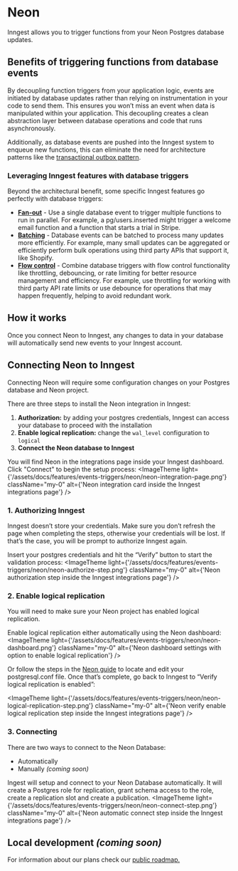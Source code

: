 
# Neon

Inngest allows you to trigger functions from your Neon Postgres database updates.

## Benefits of triggering functions from database events

By decoupling function triggers from your application logic, events are initiated by database updates rather than relying on instrumentation in your code to send them. This ensures you won’t miss an event when data is manipulated within your application. This decoupling creates a clean abstraction layer between database operations and code that runs asynchronously.

Additionally, as database events are pushed into the Inngest system to enqueue new functions, this can eliminate the need for architecture patterns like the [transactional outbox pattern](https://microservices.io/patterns/data/transactional-outbox.html).

### Leveraging Inngest features with database triggers

Beyond the architectural benefit, some specific Inngest features go perfectly with database triggers:

- [**Fan-out**](https://www.inngest.com/docs/guides/fan-out-jobs) - Use a single database event to trigger multiple functions to run in parallel. For example, a pg/users.inserted might trigger a welcome email function and a function that starts a trial in Stripe.
- [**Batching**](https://www.inngest.com/docs/guides/batching) - Database events can be batched to process many updates more efficiently. For example, many small updates can be aggregated or efficiently perform bulk operations using third party APIs that support it, like Shopify.
- [**Flow control**](https://www.inngest.com/docs/guides/flow-control) - Combine database triggers with flow control functionality like throttling, debouncing, or rate limiting for better resource management and efficiency. For example, use throttling for working with third party API rate limits or use debounce for operations that may happen frequently, helping to avoid redundant work.

## How it works
Once you connect Neon to Inngest, any changes to data in your database will automatically send new events to your Inngest account. 

## Connecting Neon to Inngest
Connecting Neon will require some configuration changes on your Postgres database and Neon project.

There are three steps to install the Neon integration in Inngest:

1. **Authorization:** by adding your postgres credentials, Inngest can access your database to proceed with the installation
2. **Enable logical replication:** change the `wal_level` configuration to `logical` 
3. **Connect the Neon database to Inngest**

You will find Neon in the integrations page inside your Inngest dashboard. Click "Connect" to begin the setup process:
<ImageTheme
  light={'/assets/docs/features/events-triggers/neon/neon-integration-page.png'}
  className="my-0"
  alt={'Neon integration card inside the Inngest integrations page'}
/>

### 1. Authorizing Inngest
<Callout>
Inngest doesn’t store your credentials. Make sure you don’t refresh the page when completing the steps, otherwise your credentials will be lost. If that’s the case, you will be prompt to authorize Inngest again.
</Callout>

Insert your postgres credentials and hit the “Verify” button to start the validation process:
<ImageTheme
  light={'/assets/docs/features/events-triggers/neon/neon-authorize-step.png'}
  className="my-0"
  alt={'Neon authorization step inside the Inngest integrations page'}
/>


### 2. Enable logical replication
You will need to make sure your Neon project has enabled logical replication. 

Enable logical replication either automatically using the Neon dashboard:
<ImageTheme
  light={'/assets/docs/features/events-triggers/neon/neon-dashboard.png'}
  className="my-0"
  alt={'Neon dashboard settings with option to enable logical replication'}
/>

Or follow the steps in the [Neon guide](https://neon.tech/docs/guides/logical-replication-postgres-to-neon#enable-logical-replication-in-the-source-neon-project) to locate and edit your postgresql.conf file.
Once that’s complete, go back to Inngest to “Verify logical replication is enabled”:

<ImageTheme
  light={'/assets/docs/features/events-triggers/neon/neon-logical-replication-step.png'}
  className="my-0"
  alt={'Neon verify enable logical replication step inside the Inngest integrations page'}
/>

### 3. Connecting
There are two ways to connect to the Neon Database:

- Automatically
- Manually *(coming soon)*

Ingest will setup and connect to your Neon Database automatically. It will create a Postgres role for replication, grant schema access to the role, create a replication slot and create a publication.
<ImageTheme
  light={'/assets/docs/features/events-triggers/neon/neon-connect-step.png'}
  className="my-0"
  alt={'Neon automatic connect step inside the Inngest integrations page'}
/>

## Local development *(coming soon)*
For information about our plans check our [public roadmap.](https://roadmap.inngest.com/roadmap)